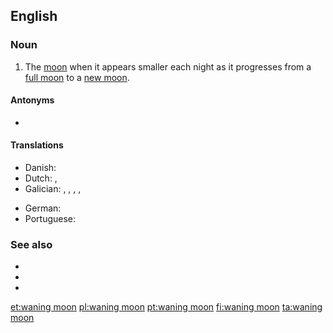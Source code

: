 ==English==

===Noun===
{{en-noun|head=[[wane|waning]] [[moon]]}}

# The [[moon]] when it appears smaller each night as it progresses from a [[full moon]] to a [[new moon]].

====Antonyms====
* {{l|en|waxing moon}}

====Translations====
{{trans-top|moon as it progresses from full moon to a new moon}}
* Danish: {{t|da|aftagende måne}}
* Dutch: {{t|nl|afnemende maan|f}}, {{t|nl|wanende maan|f}}
* Galician: {{t+|gl|lúa minguante|f}}, {{t|gl|minguante|m}}, {{t|gl|devalo|m}}, {{t+|gl|lúa vella|f}}, {{t|gl|cuarto minguante|m}}
{{trans-mid}}
* German: {{t|de|abnehmender Mond|m}}
* Portuguese: {{t|pt|lua minguante|f}}
{{trans-bottom}}

===See also===
* {{l|en|old moon}}
* {{l|en|full moon}}
* {{l|en|new moon}}
[[et:waning moon]]
[[pl:waning moon]]
[[pt:waning moon]]
[[fi:waning moon]]
[[ta:waning moon]]